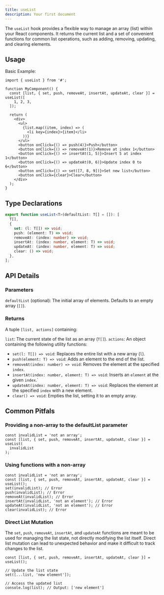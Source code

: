 ```yaml
---
title: useList
description: Your first document
---
```


The `useList` hook provides a flexible way to manage an array (list) within your React components. It returns the current list and a set of convenient functions for common list operations, such as adding, removing, updating, and clearing elements.

## Usage

Basic Example:

```tsx
import { useList } from '#';

function MyComponent() {
  const [list, { set, push, removeAt, insertAt, updateAt, clear }] = useList([
    1, 2, 3,
  ]);

  return (
    <div>
      <ul>
        {list.map((item, index) => (
          <li key={index}>{item}</li>
        ))}
      </ul>
      <button onClick={() => push(4)}>Push</button>
      <button onClick={() => removeAt(1)}>Remove at index 1</button>
      <button onClick={() => insertAt(1, 5)}>Insert 5 at index 1</button>
      <button onClick={() => updateAt(0, 6)}>Update index 0 to 6</button>
      <button onClick={() => set([7, 8, 9])}>Set new list</button>
      <button onClick={clear}>Clear</button>
    </div>
  );
}
```

## Type Declarations

```typescript
export function useList<T>(defaultList: T[] = []): [
  T[],
  {
    set: (l: T[]) => void;
    push: (element: T) => void;
    removeAt: (index: number) => void;
    insertAt: (index: number, element: T) => void;
    updateAt: (index: number, element: T) => void;
    clear: () => void;
  },
];
```

## API Details

### Parameters

`defaultList` (optional): The initial array of elements. Defaults to an empty array (`[]`).

### Returns

A tuple `[list, actions]` containing:

`list`: The current state of the list as an array (`T[]`).
`actions`: An object containing the following utility functions:
* `set(l: T[]) => void`: Replaces the entire list with a new array (`l`).
* `push(element: T) => void`: Adds an element to the end of the list.
* `removeAt(index: number) => void`: Removes the element at the specified `index`.
* `insertAt(index: number, element: T) => void`: Inserts an `element` at the given `index`.`
* `updateAt(index: number, element: T) => void`: Replaces the element at the specified `index` with a new element.
* `clear() => void`: Empties the list, setting it to an empty array.

## Common Pitfals

### Providing a non-array to the defaultList parameter

```tsx
const invalidList = 'not an array';
const [list, { set, push, removeAt, insertAt, updateAt, clear }] = useList(
  invalidList
);
```

### Using functions with a non-array

```tsx
const invalidList = 'not an array';
const [list, { set, push, removeAt, insertAt, updateAt, clear }] = useList();
set(invalidList); // Error
push(invalidList); // Error
removeAt(invalidList); // Error
insertAt(invalidList, 'not an element'); // Error
updateAt(invalidList, 'not an element'); // Error
clear(invalidList); // Error
```

### Direct List Mutation

The `set`, `push`, `removeAt`, `insertAt`, and `updateAt` functions are meant to be used for managing the list state, not directly modifying the list itself. Direct list mutation can lead to unexpected behavior and make it difficult to track changes to the list.

```tsx
const [list, { set, push, removeAt, insertAt, updateAt, clear }] = useList();

// Update the list state
set([...list, 'new element']);

// Access the updated list
console.log(list); // Output: ['new element']
```
